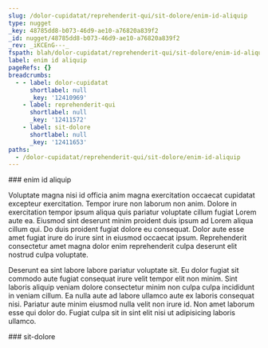 ```yaml
---
slug: /dolor-cupidatat/reprehenderit-qui/sit-dolore/enim-id-aliquip
type: nugget
_key: 48785dd8-b073-46d9-ae10-a76820a839f2
_id: nugget/48785dd8-b073-46d9-ae10-a76820a839f2
_rev: _iKCEnG---_
fspath: blah/dolor-cupidatat/reprehenderit-qui/sit-dolore/enim-id-aliquip.md
label: enim id aliquip
pageRefs: {}
breadcrumbs:
  - - label: dolor-cupidatat
      shortlabel: null
      _key: '12410969'
    - label: reprehenderit-qui
      shortlabel: null
      _key: '12411572'
    - label: sit-dolore
      shortlabel: null
      _key: '12411653'
paths:
  - /dolor-cupidatat/reprehenderit-qui/sit-dolore/enim-id-aliquip
---
```


<NuggetArea>
<Nugget slug="/dolor-cupidatat/reprehenderit-qui/sit-dolore/enim-id-aliquip" type="nugget" _key="48785dd8-b073-46d9-ae10-a76820a839f2" _id="nugget/48785dd8-b073-46d9-ae10-a76820a839f2" _rev="_iKCEnG---_" fspath="blah/dolor-cupidatat/reprehenderit-qui/sit-dolore/enim-id-aliquip.md" label="enim id aliquip" paths="/dolor-cupidatat/reprehenderit-qui/sit-dolore/enim-id-aliquip">
<NuggetBody>
### enim id aliquip

Voluptate magna nisi id officia anim magna exercitation occaecat cupidatat excepteur exercitation. Tempor irure non laborum non anim. Dolore in exercitation tempor ipsum aliqua quis pariatur voluptate cillum fugiat Lorem aute ea. Eiusmod sint deserunt minim proident duis ipsum ad Lorem aliqua cillum qui. Do duis proident fugiat dolore eu consequat. Dolor aute esse amet fugiat irure do irure sint in eiusmod occaecat ipsum. Reprehenderit consectetur amet magna dolor enim reprehenderit culpa deserunt elit nostrud culpa voluptate.

Deserunt ea sint labore labore pariatur voluptate sit. Eu dolor fugiat sit commodo aute fugiat consequat irure velit tempor elit non minim. Sint laboris aliquip veniam dolore consectetur minim non culpa culpa incididunt in veniam cillum. Ea nulla aute ad labore ullamco aute ex laboris consequat nisi. Pariatur aute minim eiusmod nulla velit non irure id. Non amet laborum esse qui dolor do. Fugiat culpa sit in sint elit nisi ut adipisicing laboris ullamco.

</NuggetBody>
<Breadcrumbs>
<Crumbs>
<Crumb _key="12410969" label="dolor-cupidatat" /><Crumb _key="12411572" label="reprehenderit-qui" /><Crumb _key="12411653" label="sit-dolore" />
</Crumbs>
</Breadcrumbs>
</Nugget>

<NuggetsInbound>
</NuggetsInbound>
<NuggetsOutbound>
</NuggetsOutbound>
</NuggetArea>
<PassagesInbound>
<Passage direction="inbound" type="passage" _key="12411653" _id="passage/12411653" _rev="_iKCEnF6--A" label="sit-dolore" passage="sit-dolore" fspath="blah/dolor-cupidatat/reprehenderit-qui/sit-dolore" paths="/dolor-cupidatat/reprehenderit-qui/sit-dolore" slug="/dolor-cupidatat/reprehenderit-qui/sit-dolore">
<NuggetBody>
### sit-dolore

</NuggetBody>
<Breadcrumbs>
<Crumbs>
<Crumb _key="12410969" label="dolor-cupidatat" /><Crumb _key="12411572" label="reprehenderit-qui" />
</Crumbs>
</Breadcrumbs>
</Passage>

</PassagesInbound>
<PassagesOutbound>
</PassagesOutbound>